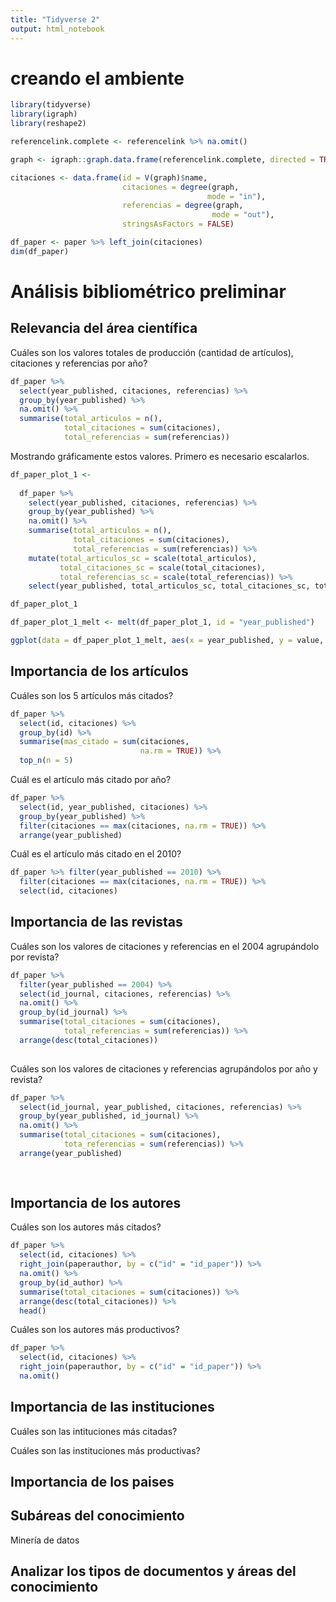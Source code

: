 ```yaml
---
title: "Tidyverse 2"
output: html_notebook
---
```


# creando el ambiente


```r
library(tidyverse)
library(igraph)
library(reshape2)
```


```r
referencelink.complete <- referencelink %>% na.omit()

graph <- igraph::graph.data.frame(referencelink.complete, directed = TRUE)

citaciones <- data.frame(id = V(graph)$name, 
                         citaciones = degree(graph, 
                                            mode = "in"),
                         referencias = degree(graph, 
                                             mode = "out"),
                         stringsAsFactors = FALSE)

df_paper <- paper %>% left_join(citaciones) 
dim(df_paper)
```

# Análisis bibliométrico preliminar

## Relevancia del área científica

Cuáles son los valores totales de producción (cantidad de artículos), citaciones y referencias por año?

```r
df_paper %>%
  select(year_published, citaciones, referencias) %>%
  group_by(year_published) %>%
  na.omit() %>%
  summarise(total_articulos = n(),
            total_citaciones = sum(citaciones), 
            total_referencias = sum(referencias))
```

Mostrando gráficamente estos valores. Primero es necesario escalarlos. 

```r

df_paper_plot_1 <- 
  
  df_paper %>%
    select(year_published, citaciones, referencias) %>%
    group_by(year_published) %>%
    na.omit() %>%
    summarise(total_articulos = n(),
              total_citaciones = sum(citaciones), 
              total_referencias = sum(referencias)) %>%
    mutate(total_articulos_sc = scale(total_articulos),
           total_citaciones_sc = scale(total_citaciones),
           total_referencias_sc = scale(total_referencias)) %>%
    select(year_published, total_articulos_sc, total_citaciones_sc, total_referencias_sc)

df_paper_plot_1
```

```r

df_paper_plot_1_melt <- melt(df_paper_plot_1, id = "year_published")

ggplot(data = df_paper_plot_1_melt, aes(x = year_published, y = value, colour = variable)) + geom_line()
```

## Importancia de los artículos

Cuáles son los 5 artículos más citados?

```r
df_paper %>% 
  select(id, citaciones) %>% 
  group_by(id) %>% 
  summarise(mas_citado = sum(citaciones,
                             na.rm = TRUE)) %>%
  top_n(n = 5)
```

Cuál es el artículo más citado por año?

```r
df_paper %>% 
  select(id, year_published, citaciones) %>% 
  group_by(year_published) %>%
  filter(citaciones == max(citaciones, na.rm = TRUE)) %>%
  arrange(year_published)
```

Cuál es el artículo más citado en el 2010?

```r

df_paper %>% filter(year_published == 2010) %>%
  filter(citaciones == max(citaciones, na.rm = TRUE)) %>%
  select(id, citaciones)

```

## Importancia de las revistas

Cuáles son los valores de citaciones y referencias en el 2004 agrupándolo por revista?

```r
df_paper %>% 
  filter(year_published == 2004) %>%
  select(id_journal, citaciones, referencias) %>%
  na.omit() %>% 
  group_by(id_journal) %>%
  summarise(total_citaciones = sum(citaciones),
            total_referencias = sum(referencias)) %>%
  arrange(desc(total_citaciones))
  
```

Cuáles son los valores de citaciones y referencias agrupándolos por año y revista?

```r
df_paper %>% 
  select(id_journal, year_published, citaciones, referencias) %>%
  group_by(year_published, id_journal) %>%
  na.omit() %>%
  summarise(total_citaciones = sum(citaciones),
            tota_referencias = sum(referencias)) %>%
  arrange(year_published)
  
  
```

## Importancia de los autores

Cuáles son los autores más citados?

```r
df_paper %>% 
  select(id, citaciones) %>%
  right_join(paperauthor, by = c("id" = "id_paper")) %>%
  na.omit() %>% 
  group_by(id_author) %>%
  summarise(total_citaciones = sum(citaciones)) %>%
  arrange(desc(total_citaciones)) %>%
  head()
```

Cuáles son los autores más productivos?

```r
df_paper %>% 
  select(id, citaciones) %>%
  right_join(paperauthor, by = c("id" = "id_paper")) %>%
  na.omit()
```

## Importancia de las instituciones

Cuáles son las intituciones más citadas?




Cuáles son las instituciones más productivas?

## Importancia de los paises



## Subáreas del conocimiento

Minería de datos

## Analizar los tipos de documentos y áreas del conocimiento



